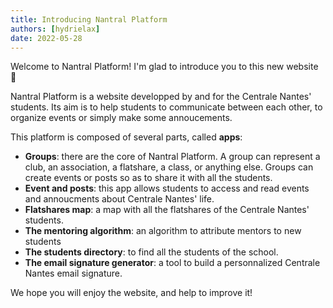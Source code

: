 ```yaml
---
title: Introducing Nantral Platform
authors: [hydrielax]
date: 2022-05-28
---
```


Welcome to Nantral Platform! I'm glad to introduce you to this new website 🥰

Nantral Platform is a website developped by and for the Centrale Nantes'
students. Its aim is to help students to communicate between each other,
to organize events or simply make some annoucements.

This platform is composed of several parts, called **apps**:

-  **Groups**: there are the core of Nantral Platform. A group can represent
   a club, an association, a flatshare, a class, or anything else. Groups can
   create events or posts so as to share it with all the students.
-  **Event and posts**: this app allows students to access and read events
   and annoucments about Centrale Nantes' life.
-  **Flatshares map**: a map with all the flatshares of the Centrale Nantes'
   students.
-  **The mentoring algorithm**: an algorithm to attribute mentors to new
   students
-  **The students directory**: to find all the students of the school.
-  **The email signature generator**: a tool to build a personnalized
   Centrale Nantes email signature.

We hope you will enjoy the website, and help to improve it!
